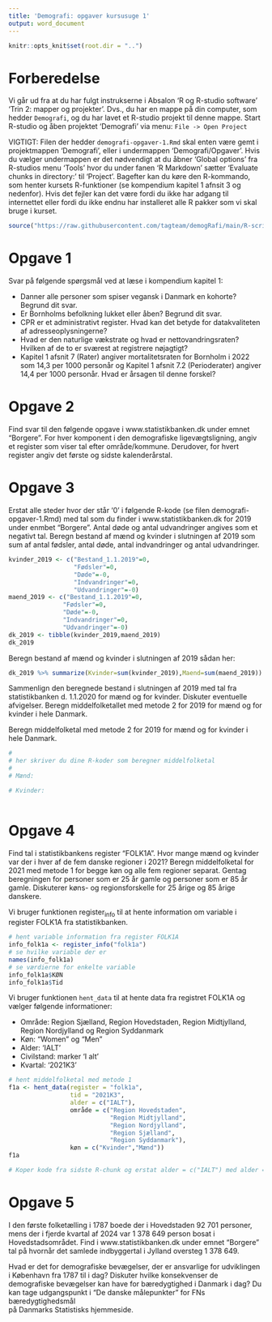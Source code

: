```yaml
---
title: 'Demografi: opgaver kursusuge 1'
output: word_document
---
```

```r
knitr::opts_knit$set(root.dir = "..")
```


# Forberedelse

Vi går ud fra at du har fulgt instrukserne i Absalon 'R og R-studio
software' 'Trin 2: mapper og projekter'. Dvs., du har en mappe på din
computer, som hedder `Demografi`, og du har lavet et R-studio projekt
til denne mappe. Start R-studio og åben projektet 'Demografi' via
menu: `File -> Open Project`

VIGTIGT: Filen der hedder `demografi-opgaver-1.Rmd` skal enten være
gemt i projektmappen 'Demografi', eller i undermappen
'Demografi/Opgaver'. Hvis du vælger undermappen er det nødvendigt at du
åbner 'Global options' fra R-studios menu 'Tools' hvor du under fanen
'R Markdown' sætter 'Evaluate chunks in directory:' til 'Project'.
Bagefter kan du køre den R-kommando, som henter kursets R-funktioner (se
kompendium kapitel 1 afnsit 3 og nedenfor). Hvis det fejler kan det være fordi du
ikke har adgang til internettet eller fordi du ikke endnu har
installeret alle R pakker som vi skal bruge i kurset.

```r
source("https://raw.githubusercontent.com/tagteam/demogRafi/main/R-scripts/demofunk.R") 
```


# Opgave 1

Svar på følgende spørgsmål ved at læse i kompendium kapitel 1:

-   Danner alle personer som spiser vegansk i Danmark en kohorte? Begrund
    dit svar.
-   Er Bornholms befolkning lukket eller åben? Begrund dit svar.
-   CPR er et administrativt register. Hvad kan det betyde for datakvaliteten af adresseoplysningerne?
-   Hvad er den naturlige vækstrate og hvad er nettovandringsraten? Hvilken af de to er sværest at registrere nøjagtigt?
-   Kapitel 1 afsnit 7 (Rater) angiver mortalitetsraten for Bornholm i
    2022 som 14,3 per 1000 personår og Kapitel 1 afsnit 7.2
    (Perioderater) angiver 14,4 per 1000 personår. Hvad er årsagen til
    denne forskel?


# Opgave 2

Find svar til den følgende opgave i www.statistikbanken.dk under emnet
"Borgere". For hver komponent i den demografiske ligevægtsligning, angiv
et register som viser tal efter område/kommune. Derudover, for hvert
register angiv det første og sidste kalenderårstal.


# Opgave 3

Erstat alle steder hvor der står '0' i følgende R-kode (se filen
demografi-opgaver-1.Rmd) med tal som du finder i
www.statistikbanken.dk for 2019 under enmbet "Borgere". Antal døde og
antal udvandringer angives som et negativt tal. Beregn bestand af mænd
og kvinder i slutningen af 2019 som sum af antal fødsler, antal døde,
antal indvandringer og antal udvandringer.

```r
kvinder_2019 <- c("Bestand_1.1.2019"=0,
                  "Fødsler"=0,
                  "Døde"=-0,
                  "Indvandringer"=0,
                  "Udvandringer"=-0)
maend_2019 <- c("Bestand_1.1.2019"=0,
               "Fødsler"=0,
               "Døde"=-0,
               "Indvandringer"=0,
               "Udvandringer"=-0)
dk_2019 <- tibble(kvinder_2019,maend_2019)
dk_2019 
```

Beregn bestand af mænd og kvinder i slutningen af 2019 sådan her:

```r
dk_2019 %>% summarize(Kvinder=sum(kvinder_2019),Maend=sum(maend_2019)) 
```

Sammenlign den beregnede bestand i slutningen af 2019 med tal fra
statistikbanken d. 1.1.2020 for mænd og for kvinder. Diskuter
eventuelle afvigelser. Beregn middelfolketallet med metode 2 for 2019
for mænd og for kvinder i hele Danmark.

Beregn middelfolketal med metode 2 for 2019 for mænd og for
kvinder i hele Danmark. 

```r
#
# her skriver du dine R-koder som beregner middelfolketal
# 
# Mænd: 

# Kvinder:
 
```


# Opgave 4

Find tal i statistikbankens register "FOLK1A". Hvor mange mænd og
kvinder var der i hver af de fem danske regioner i 2021? Beregn
middelfolketal for 2021 med metode 1 for begge køn og alle fem
regioner separat. Gentag beregningen for personer som er 25 år gamle
og personer som er 85 år gamle. Diskuterer køns- og regionsforskelle
for 25 årige og 85 årige danskere.

Vi bruger funktionen register<sub>info</sub> til at hente information om
variable i register FOLK1A fra statistikbanken.

```r
# hent variable information fra register FOLK1A
info_folk1a <- register_info("folk1a")
# se hvilke variable der er
names(info_folk1a)
# se værdierne for enkelte variable
info_folk1a$KØN
info_folk1a$Tid 
```

Vi bruger funktionen `hent_data` til at hente data fra registret
FOLK1A og vælger følgende informationer:

-   Område: Region Sjælland, Region Hovedstaden, Region Midtjylland, Region Nordjylland og Region Syddanmark
-   Køn: "Women" og "Men"
-   Alder: 'IALT'
-   Civilstand: marker 'I alt'
-   Kvartal: '2021K3'

```r
# hent middelfolketal med metode 1
f1a <- hent_data(register = "folk1a",
                 tid = "2021K3",
                 alder = c("IALT"),
                 område = c("Region Hovedstaden",
                            "Region Midtjylland",
                            "Region Nordjylland",
                            "Region Sjælland",
                            "Region Syddanmark"),
                 køn = c("Kvinder","Mænd"))
f1a 
```

```r
# Koper kode fra sidste R-chunk og erstat alder = c("IALT") med alder = c(25,85) 
```


# Opgave 5

I den første folketælling i 1787 boede der i Hovedstaden 92 701	personer, mens der i fjerde kvartal af
2024 var 1 378 649 person bosat i Hovedstadsområdet. Find i www.statistikbanken.dk under emnet "Borgere" 
tal på hvornår det samlede indbyggertal i Jylland oversteg 1 378 649. 

Hvad er det for demografiske bevægelser, der er ansvarlige for udviklingen i København fra 1787 til i dag? Diskuter hvilke konsekvenser de 
demografiske bevægelser kan have for bæredygtighed i Danmark i dag? Du kan tage udgangspunkt i "De danske målepunkter" for FNs bæredygtighedsmål  
på Danmarks Statistisks hjemmeside. 

